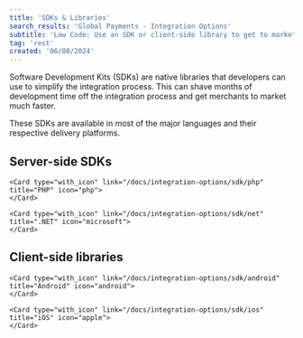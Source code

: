 ```yaml
---
title: 'SDKs & Libraries'
search_results: 'Global Payments - Integration Options'
subtitle: 'Low Code: Use an SDK or client-side library to get to market faster'
tag: 'rest'
created: '06/08/2024'
---
```

Software Development Kits (SDKs) are native libraries that developers can use to simplify the integration process. This can shave months of development time off the integration process and get merchants to market much faster.

These SDKs are available in most of the major languages and their respective delivery platforms.
 
 ## Server-side SDKs
 <CardsGroup type="with_icon">
    <Card type="with_icon" link="/docs/integration-options/sdk/java" title="JAVA" icon="java">
    </Card>

    <Card type="with_icon" link="/docs/integration-options/sdk/php" title="PHP" icon="php">
    </Card>
  
    <Card type="with_icon" link="/docs/integration-options/sdk/net" title=".NET" icon="microsoft">
    </Card>
</CardsGroup>
 
 ## Client-side libraries
<CardsGroup type="with_icon">
    <Card type="with_icon" link="/docs/integration-options/sdk/javascript" title="JavaScript" icon="js">
    </Card>

    <Card type="with_icon" link="/docs/integration-options/sdk/android" title="Android" icon="android">
    </Card>
  
    <Card type="with_icon" link="/docs/integration-options/sdk/ios" title="iOS" icon="apple">
    </Card>
</CardsGroup>
